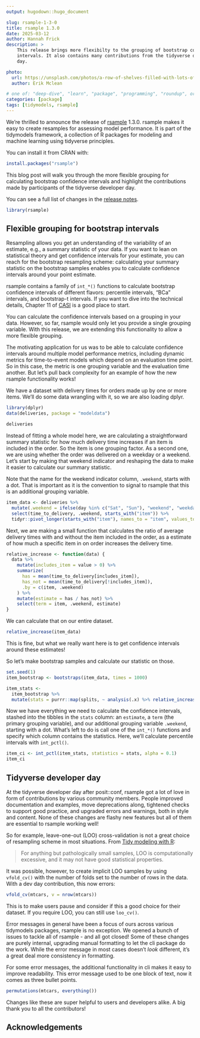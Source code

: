 ```yaml
---
output: hugodown::hugo_document

slug: rsample-1-3-0
title: rsample 1.3.0
date: 2025-03-12
author: Hannah Frick
description: >
    This release brings more flexibilty to the grouping of bootstrap confidence 
    intervals. It also contains many contributions from the tidyverse developer 
    day.

photo:
  url: https://unsplash.com/photos/a-row-of-shelves-filled-with-lots-of-shoes-yZxBkDr73AM
  author: Erik Mclean

# one of: "deep-dive", "learn", "package", "programming", "roundup", or "other"
categories: [package] 
tags: [tidymodels, rsample]
---
```


```{=html}
<!--
TODO:
* [x] Look over / edit the post's title in the yaml
* [x] Edit (or delete) the description; note this appears in the Twitter card
* [x] Pick category and tags (see existing with `hugodown::tidy_show_meta()`)
* [x] Find photo & update yaml metadata
* [x] Create `thumbnail-sq.jpg`; height and width should be equal
* [x] Create `thumbnail-wd.jpg`; width should be >5x height
* [x] `hugodown::use_tidy_thumbnails()`
* [x] Add intro sentence, e.g. the standard tagline for the package
* [ ] `usethis::use_tidy_thanks()`
-->
```

We're thrilled to announce the release of [rsample](https://rsample.tidymodels.org/) 1.3.0. rsample makes it easy to create resamples for assessing model performance. It is part of the tidymodels framework, a collection of R packages for modeling and machine learning using tidyverse principles.

You can install it from CRAN with:

```r
install.packages("rsample")
```

This blog post will walk you through the more flexible grouping for calculating bootstrap confidence intervals and highlight the contributions made by participants of the tidyverse developer day.

You can see a full list of changes in the [release notes](FIXME).

```r
library(rsample)
```

## Flexible grouping for bootstrap intervals

Resampling allows you get an understanding of the variability of an estimate, e.g., a summary statistic of your data. 
If you want to lean on statistical theory and get confidence intervals for your estimate, you can reach for the bootstrap resampling scheme: calculating your summary statistic on the bootstrap samples enables you to calculate confidence intervals around your point estimate. 

rsample contains a family of `int_*()` functions to calculate bootstrap confidence intervals of different flavors: percentile intervals, "BCa" intervals, and bootstrap-t intervals. If you want to dive into the technical details, Chapter 11 of [CASI](https://hastie.su.domains/CASI/) is a good place to start.

You can calculate the confidence intervals based on a grouping in your data. However, so far, rsample would only let you provide a single grouping variable. With this release, we are extending this functionality to allow a more flexible grouping. 

The motivating application for us was to be able to calculate confidence intervals around multiple model performance metrics, including dynamic metrics for time-to-event models which depend on an evaluation time point. So in this case, the metric is one grouping variable and the evaluation time another. But let's pull back complexity for an example of how the new rsample functionality works!

We have a dataset with delivery times for orders made up by one or more items. We'll do some data wrangling with it, so we are also loading dplyr.

```r
library(dplyr)
data(deliveries, package = "modeldata")

deliveries
```

Instead of fitting a whole model here, we are calculating a straightforward summary statistic for how much delivery time increases if an item is included in the order. So the item is one grouping factor. As a second one, we are using whether the order was delivered on a weekday or a weekend. Let's start by making that weekend indicator and reshaping the data to make it easier to calculate our summary statistic. 

Note that the name for the weekend indicator column, `.weekend`, starts with a dot. That is important as it is the convention to signal to rsample that this is an additional grouping variable.

```r
item_data <- deliveries %>%
  mutate(.weekend = ifelse(day %in% c("Sat", "Sun"), "weekend", "weekday")) %>%
  select(time_to_delivery, .weekend, starts_with("item")) %>%
  tidyr::pivot_longer(starts_with("item"), names_to = "item", values_to = "value") 
```

Next, we are making a small function that calculates the ratio of average delivery times with and without the item included in the order, as a estimate of how much a specific item in on order increases the delivery time. 

```r
relative_increase <- function(data) {
  data %>%
    mutate(includes_item = value > 0) %>%
    summarize(
      has = mean(time_to_delivery[includes_item]),
      has_not = mean(time_to_delivery[!includes_item]),
      .by = c(item, .weekend)
    ) %>%
    mutate(estimate = has / has_not) %>%
    select(term = item, .weekend, estimate)
}
```

We can calculate that on our entire dataset.

```r
relative_increase(item_data)
```

This is fine, but what we really want here is to get confidence intervals around these estimates!

So let's make bootstrap samples and calculate our statistic on those.

```r
set.seed(1)
item_bootstrap <- bootstraps(item_data, times = 1000)

item_stats <-
  item_bootstrap %>%
  mutate(stats = purrr::map(splits, ~ analysis(.x) %>% relative_increase()))
```

Now we have everything we need to calculate the confidence intervals, stashed into the tibbles in the `stats` column: an `estimate`, a `term` (the primary grouping variable), and our additional grouping variable `.weekend`, starting with a dot. What's left to do is call one of the `int_*()` functions and specify which column contains the statistics. Here, we'll calculate percentile intervals with `int_pctl()`.

```r
item_ci <- int_pctl(item_stats, statistics = stats, alpha = 0.1)
item_ci
```



## Tidyverse developer day

At the tidyverse developer day after posit::conf, rsample got a lot of love in form of contributions by various community members. People improved documentation and examples, move deprecations along, tightened checks to support good practice, and upgraded errors and warnings, both in style and content. None of these changes are flashy new features but all of them are essential to rsample working well!

So for example, leave-one-out (LOO) cross-validation is not a great choice of resampling scheme in most situations.
From [Tidy modeling with R](https://www.tmwr.org/resampling#leave-one-out-cross-validation):

> For anything but pathologically small samples, LOO is computationally excessive, and it may not have good statistical properties.

It was possible, however, to create implicit LOO samples by using `vfold_cv()` with the number of folds set to the number of rows in the data.
With a dev day contribution, this now errors:

```r
vfold_cv(mtcars, v = nrow(mtcars))
```

This is to make users pause and consider if this a good choice for their dataset. If you require LOO, you can still use `loo_cv()`.

Error messages in general have been a focus of ours across various tidymodels packages, rsample is no exception. We opened a bunch of issues to tackle all of rsample - and all got closed! Some of these changes are purely internal, upgrading manual formatting to let the cli package do the work. While the error message in most cases doesn't *look* different, it's a great deal more consistency in formatting.

For some error messages, the additional functionality in cli makes it easy to improve readability. This error message used to be one block of text, now it comes as three bullet points.

```r
permutations(mtcars, everything())
```

Changes like these are super helpful to users and developers alike. A big thank you to all the contributors!

## Acknowledgements
